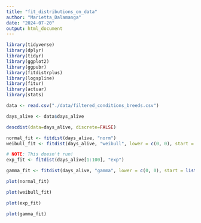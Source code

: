 ```yaml
---
title: "fit_distributions_on_data"
author: "Marietta_Dalamanga"
date: "2024-07-20"
output: html_document
---
```


```r
library(tidyverse)
library(dplyr)
library(tidyr)
library(ggplot2)
library(ggpubr)
library(fitdistrplus)
library(logspline)
library(fitur)
library(actuar)
library(stats)
```




```r
data <- read.csv("./data/filtered_conditions_breeds.csv")
```



```r
days_alive <- data$days_alive
```

```r
descdist(data=days_alive, discrete=FALSE)
```

```r

normal_fit <- fitdist(days_alive, "norm")
weibull_fit <- fitdist(days_alive, "weibull", lower = c(0, 0), start = list(scale = 1, shape = 1), control=list(trace=1, REPORT=1))


```


```r
# NOTE: This doesn't run!
exp_fit <- fitdist(days_alive[1:100], "exp")
```



```r
gamma_fit <- fitdist(days_alive, "gamma", lower = c(0, 0), start = list(scale = 1, shape = 1), control=list(trace=1, REPORT=1))
```


```r
plot(normal_fit)
```


```r
plot(weibull_fit)
```


```r
plot(exp_fit)
```


```r
plot(gamma_fit)
```



